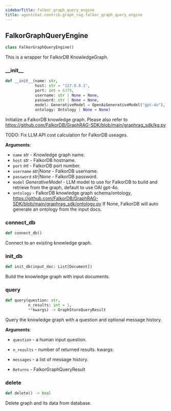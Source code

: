 ```yaml
---
sidebarTitle: falkor_graph_query_engine
title: agentchat.contrib.graph_rag.falkor_graph_query_engine
---
```


## FalkorGraphQueryEngine

```python
class FalkorGraphQueryEngine()
```

This is a wrapper for FalkorDB KnowledgeGraph.

### \_\_init\_\_

```python
def __init__(name: str,
             host: str = "127.0.0.1",
             port: int = 6379,
             username: str | None = None,
             password: str | None = None,
             model: GenerativeModel = OpenAiGenerativeModel("gpt-4o"),
             ontology: Ontology | None = None)
```

Initialize a FalkorDB knowledge graph.
Please also refer to https://github.com/FalkorDB/GraphRAG-SDK/blob/main/graphrag_sdk/kg.py

TODO: Fix LLM API cost calculation for FalkorDB useages.

**Arguments**:

- `name` _str_ - Knowledge graph name.
- `host` _str_ - FalkorDB hostname.
- `port` _int_ - FalkorDB port number.
- `username` _str|None_ - FalkorDB username.
- `password` _str|None_ - FalkorDB password.
- `model` _GenerativeModel_ - LLM model to use for FalkorDB to build and retrieve from the graph, default to use OAI gpt-4o.
- `ontology` - FalkorDB knowledge graph schema/ontology, https://github.com/FalkorDB/GraphRAG-SDK/blob/main/graphrag_sdk/ontology.py
  If None, FalkorDB will auto generate an ontology from the input docs.

### connect\_db

```python
def connect_db()
```

Connect to an existing knowledge graph.

### init\_db

```python
def init_db(input_doc: List[Document])
```

Build the knowledge graph with input documents.

### query

```python
def query(question: str,
          n_results: int = 1,
          **kwargs) -> GraphStoreQueryResult
```

Query the knowledge graph with a question and optional message history.

**Arguments**:

- `question` - a human input question.
- `n_results` - number of returned results.
  kwargs:
- `messages` - a list of message history.
  
- `Returns` - FalkorGraphQueryResult

### delete

```python
def delete() -> bool
```

Delete graph and its data from database.

